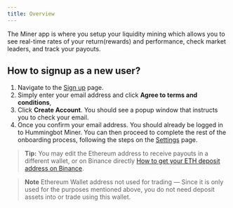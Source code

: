 ```yaml
---
title: Overview
---
```


The Miner app is where you setup your liquidity mining which allows you to see real-time rates of your return(rewards) and performance, check market leaders, and track your payouts.

## How to signup as a new user?

1. Navigate to the [Sign up](https://miners.hummingbot.io/signup) page.
2. Simply enter your email address and click **Agree to terms and conditions**,
3. Click **Create Account**. You should see a popup window that instructs you to check your email.
4. Once you confirm your email address. You should already be logged in to Hummingbot Miner. You can then proceed to complete the rest of the onboarding process, following the steps on the [Settings](https://miners.hummingbot.io/settings) page.

> **Tip:** You may edit the Ethereum address to receive payouts in a different wallet, or on Binance directly [How to get your ETH deposit address on Binance](https://academy.binance.com/tutorials/how-to-deposit#deposit).

> **Note** Ethereum Wallet address not used for trading — Since it is only used for the purposes mentioned above, you do not need deposit assets into or trade using this wallet.
